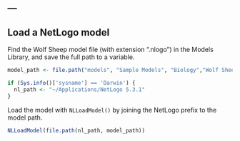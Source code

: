 ---
---

## Load a NetLogo model

Find the Wolf Sheep model file (with extension ".nlogo") in the Models Library, and save the full path to a variable.

```r
model_path <- file.path("models", "Sample Models", "Biology","Wolf Sheep Predation.nlogo")
```
```r
if (Sys.info()['sysname'] == 'Darwin') {
  nl_path <- "~/Applications/NetLogo 5.3.1"
}
```

Load the model with `NLLoadModel()` by joining the NetLogo prefix to the model path.

```r
NLLoadModel(file.path(nl_path, model_path))
```
